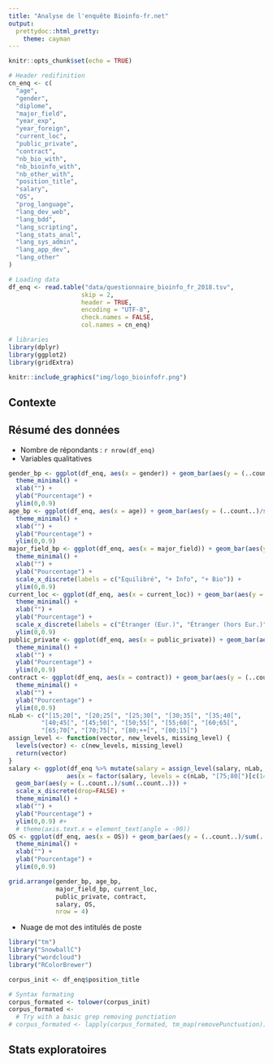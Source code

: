 ```yaml
---
title: "Analyse de l'enquête Bioinfo-fr.net"
output:
  prettydoc::html_pretty:
    theme: cayman
---
```


<!-- <style type="text/css"> -->
<!-- .inner { -->
<!--   width: 90%; -->
<!-- } -->
<!-- </style> -->

```r
knitr::opts_chunk$set(echo = TRUE)

# Header redifinition
cn_enq <- c(
  "age",
  "gender",
  "diplome",
  "major_field",
  "year_exp",
  "year_foreign",
  "current_loc",
  "public_private",
  "contract",
  "nb_bio_with",
  "nb_bioinfo_with",
  "nb_other_with",
  "position_title",
  "salary",
  "OS",
  "prog_language",
  "lang_dev_web",
  "lang_bdd",
  "lang_scripting",
  "lang_stats_anal",
  "lang_sys_admin",
  "lang_app_dev",
  "lang_other"
)

# Loading data
df_enq <- read.table("data/questionnaire_bioinfo_fr_2018.tsv", 
                    skip = 2, 
                    header = TRUE, 
                    encoding = "UTF-8", 
                    check.names = FALSE, 
                    col.names = cn_enq)

# libraries
library(dplyr)
library(ggplot2)
library(gridExtra)
```

```r
knitr::include_graphics("img/logo_bioinfofr.png")
```

## Contexte



## Résumé des données
* Nombre de répondants : `r nrow(df_enq)`
* Variables qualitatives
```r
gender_bp <- ggplot(df_enq, aes(x = gender)) + geom_bar(aes(y = (..count..)/sum(..count..))) +
  theme_minimal() +
  xlab("") +
  ylab("Pourcentage") +
  ylim(0,0.9)
age_bp <- ggplot(df_enq, aes(x = age)) + geom_bar(aes(y = (..count..)/sum(..count..))) +
  theme_minimal() +
  xlab("") +
  ylab("Pourcentage") +
  ylim(0,0.9)
major_field_bp <- ggplot(df_enq, aes(x = major_field)) + geom_bar(aes(y = (..count..)/sum(..count..))) +
  theme_minimal() +
  xlab("") +
  ylab("Pourcentage") +
  scale_x_discrete(labels = c("Equilibré", "+ Info", "+ Bio")) +
  ylim(0,0.9) 
current_loc <- ggplot(df_enq, aes(x = current_loc)) + geom_bar(aes(y = (..count..)/sum(..count..))) +
  theme_minimal() +
  xlab("") +
  ylab("Pourcentage") +
  scale_x_discrete(labels = c("Étranger (Eur.)", "Étranger (hors Eur.)", "France")) +
  ylim(0,0.9)
public_private <- ggplot(df_enq, aes(x = public_private)) + geom_bar(aes(y = (..count..)/sum(..count..))) +
  theme_minimal() +
  xlab("") +
  ylab("Pourcentage") +
  ylim(0,0.9)
contract <- ggplot(df_enq, aes(x = contract)) + geom_bar(aes(y = (..count..)/sum(..count..))) +
  theme_minimal() +
  xlab("") +
  ylab("Pourcentage") +
  ylim(0,0.9)
nLab <- c("[15;20[", "[20;25[", "[25;30[", "[30;35[", "[35;40[",
         "[40;45[", "[45;50[", "[50;55[", "[55;60[", "[60;65[",
         "[65;70[", "[70;75[", "[80;++[", "[00;15[")
assign_level <- function(vector, new_levels, missing_level) {
  levels(vector) <- c(new_levels, missing_level)
  return(vector)
}
salary <- ggplot(df_enq %>% mutate(salary = assign_level(salary, nLab, "[75;80[")),
                aes(x = factor(salary, levels = c(nLab, "[75;80[")[c(14,1,2,3,4,5,6,7,8,9,10,11,12,15,13)]))) +
  geom_bar(aes(y = (..count..)/sum(..count..))) +
  scale_x_discrete(drop=FALSE) +
  theme_minimal() +
  xlab("") +
  ylab("Pourcentage") +
  ylim(0,0.9) #+
  # theme(axis.text.x = element_text(angle = -90))
OS <- ggplot(df_enq, aes(x = OS)) + geom_bar(aes(y = (..count..)/sum(..count..))) +
  theme_minimal() +
  xlab("") +
  ylab("Pourcentage") +
  ylim(0,0.9)

grid.arrange(gender_bp, age_bp, 
             major_field_bp, current_loc,
             public_private, contract,
             salary, OS,
             nrow = 4)
```
* Nuage de mot des intitulés de poste
```r
library("tm")
library("SnowballC")
library("wordcloud")
library("RColorBrewer")

corpus_init <- df_enq$position_title

# Syntax formating
corpus_formated <- tolower(corpus_init)
corpus_formated <- 
  # Try with a basic grep removing punctiation
# corpus_formated <- lapply(corpus_formated, tm_map(removePunctuation))

```



## Stats exploratoires
```r

```
